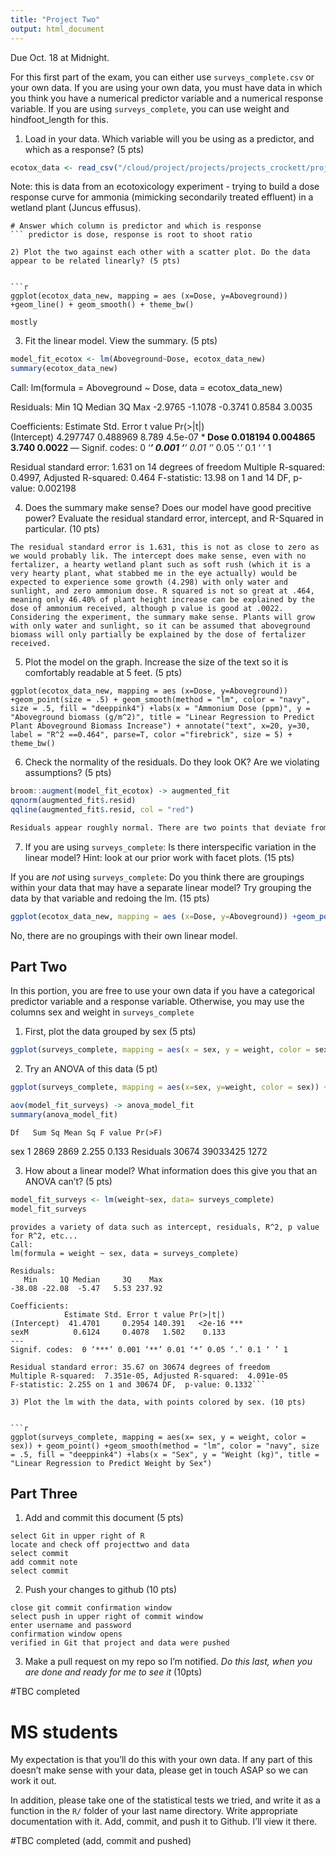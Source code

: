 ```yaml
---
title: "Project Two"
output: html_document
---
```


Due Oct. 18 at Midnight. 

For this first part of the exam, you can either use `surveys_complete.csv` or your own data. If you are using your own data, you must have data in which you think you have a numerical predictor variable and a numerical response variable. If you are using `surveys_complete`, you can use weight and hindfoot_length for this.

1) Load in your data. Which variable will you be using as a predictor, and which as a response? (5 pts)

```r
ecotox_data <- read_csv("/cloud/project/projects/projects_crockett/project_two_crockett/ecotox_data.csv")
```
Note: this is data from an ecotoxicology experiment - trying to build a dose response curve for ammonia (mimicking secondarily treated effluent) in a wetland plant (Juncus effusus).

```
# Answer which column is predictor and which is response
``` predictor is dose, response is root to shoot ratio

2) Plot the two against each other with a scatter plot. Do the data appear to be related linearly? (5 pts)


```r
ggplot(ecotox_data_new, mapping = aes (x=Dose, y=Aboveground)) +geom_line() + geom_smooth() + theme_bw() 
```

```
mostly
```

3) Fit the linear model. View the summary. (5 pts)


```r
model_fit_ecotox <- lm(Aboveground~Dose, ecotox_data_new)
summary(ecotox_data_new)
```
Call:
lm(formula = Aboveground ~ Dose, data = ecotox_data_new)

Residuals:
    Min      1Q  Median      3Q     Max 
-2.9765 -1.1078 -0.3741  0.8584  3.0035 

Coefficients:
            Estimate Std. Error t value Pr(>|t|)    
(Intercept) 4.297747   0.488969   8.789  4.5e-07 ***
Dose        0.018194   0.004865   3.740   0.0022 ** 
---
Signif. codes:  0 ‘***’ 0.001 ‘**’ 0.01 ‘*’ 0.05 ‘.’ 0.1 ‘ ’ 1

Residual standard error: 1.631 on 14 degrees of freedom
Multiple R-squared:  0.4997,	Adjusted R-squared:  0.464 
F-statistic: 13.98 on 1 and 14 DF,  p-value: 0.002198




4) Does the summary make sense? Does our model have good precitive power? Evaluate the residual standard error, intercept, and R-Squared in particular.  (10 pts)


```
The residual standard error is 1.631, this is not as close to zero as we would probably lik. The intercept does make sense, even with no fertalizer, a hearty wetland plant such as soft rush (which it is a very hearty plant, what stabbed me in the eye actually) would be expected to experience some growth (4.298) with only water and sunlight, and zero ammonium dose. R squared is not so great at .464, meaning only 46.40% of plant height increase can be explained by the dose of ammonium received, although p value is good at .0022. Considering the experiment, the summary make sense. Plants will grow with only water and sunlight, so it can be assumed that aboveground biomass will only partially be explained by the dose of fertalizer received. 
```


5) Plot the model on the graph. Increase the size of the text so it is comfortably readable at 5 feet. (5 pts)

```
ggplot(ecotox_data_new, mapping = aes (x=Dose, y=Aboveground)) +geom_point(size = .5) + geom_smooth(method = "lm", color = "navy", size = .5, fill = "deeppink4") +labs(x = "Ammonium Dose (ppm)", y = "Aboveground biomass (g/m^2)", title = "Linear Regression to Predict Plant Aboveground Biomass Increase") + annotate("text", x=20, y=30, label = "R^2 ==0.464", parse=T, color ="firebrick", size = 5) + theme_bw() 
```


6) Check the normality of the residuals. Do they look OK? Are we violating assumptions? (5 pts)

```r

broom::augment(model_fit_ecotox) -> augmented_fit
qqnorm(augmented_fit$.resid)
qqline(augmented_fit$.resid, col = "red")

```


```r
Residuals appear roughly normal. There are two points that deviate from line a fair bit, and I believe these were on the verge of outliers when I ran these using systat. 
```

7) If you are using `surveys_complete`: Is there interspecific variation in the linear model? Hint: look at our prior work with facet plots. (15 pts) 

If you are *not* using  `surveys_complete`: Do you think there are groupings within your data that may have a separate linear model? Try grouping the data by that variable and redoing the lm. (15 pts)

```r
ggplot(ecotox_data_new, mapping = aes (x=Dose, y=Aboveground)) +geom_point(size = .5) + geom_smooth(method = "lm", color = "navy", size = .5, fill = "deeppink4") +facet_wrap(facet = vars(Replicate)) +labs(x = "Ammonium Dose (ppm)", y = "Aboveground biomass (g/m^2)", title = "Linear Regression to Predict Plant Aboveground Biomass Increase") + annotate("text", x=20, y=30, label = "R^2 ==0.464", parse=T, color ="firebrick", size = 5) + theme_bw()
```
No, there are no groupings with their own linear model. 


## Part Two

In this portion, you are free to use your own data if you have a categorical predictor variable and a response variable. Otherwise, you may use the columns sex and weight in `surveys_complete`

1) First, plot the data grouped by sex (5 pts)

```r

ggplot(surveys_complete, mapping = aes(x = sex, y = weight, color = sex)) + geom_jitter() + geom_smooth() + theme_bw()
```

2) Try an ANOVA of this data (5 pt)

```r
ggplot(surveys_complete, mapping = aes(x=sex, y=weight, color = sex)) + geom_jitter() +labs(x = "Sex", y = "Weight (kg)") +theme(legend.position = "none") + stat_summary(fun.data = "mean_se", color = "black")

aov(model_fit_surveys) -> anova_model_fit
summary(anova_model_fit)
```
    Df   Sum Sq Mean Sq F value Pr(>F)
sex             1     2869    2869   2.255  0.133
Residuals   30674 39033425    1272    


3) How about a linear model? What information does this give you that an ANOVA can't? (5 pts)


```r
model_fit_surveys <- lm(weight~sex, data= surveys_complete)
model_fit_surveys
```

```
provides a variety of data such as intercept, residuals, R^2, p value for R^2, etc...
Call:
lm(formula = weight ~ sex, data = surveys_complete)

Residuals:
   Min     1Q Median     3Q    Max 
-38.08 -22.08  -5.47   5.53 237.92 

Coefficients:
            Estimate Std. Error t value Pr(>|t|)    
(Intercept)  41.4701     0.2954 140.391   <2e-16 ***
sexM          0.6124     0.4078   1.502    0.133    
---
Signif. codes:  0 ‘***’ 0.001 ‘**’ 0.01 ‘*’ 0.05 ‘.’ 0.1 ‘ ’ 1

Residual standard error: 35.67 on 30674 degrees of freedom
Multiple R-squared:  7.351e-05,	Adjusted R-squared:  4.091e-05 
F-statistic: 2.255 on 1 and 30674 DF,  p-value: 0.1332```

3) Plot the lm with the data, with points colored by sex. (10 pts)


```r

ggplot(surveys_complete, mapping = aes(x= sex, y = weight, color = sex)) + geom_point() +geom_smooth(method = "lm", color = "navy", size = .5, fill = "deeppink4") +labs(x = "Sex", y = "Weight (kg)", title = "Linear Regression to Predict Weight by Sex") 
```

## Part Three


1) Add and commit this document (5 pts)

```
select Git in upper right of R
locate and check off projecttwo and data
select commit
add commit note
select commit
```

2) Push your changes to github (10 pts)

```
close git commit confirmation window
select push in upper right of commit window
enter username and password
confirmation window opens
verified in Git that project and data were pushed

```

3) Make a pull request on my repo so I'm notified. *Do this last, when you are done and ready for me to see it* (10pts)

#TBC completed

# MS students

My expectation is that you'll do this with your own data. If any part of this doesn't make sense with your data, please get in touch ASAP so we can work it out.

In addition, please take one of the statistical tests we tried, and write it as a function in the `R/` folder of your last name directory. Write appropriate documentation with it. Add, commit, and push it to Github. I'll view it there.

#TBC completed (add, commit and pushed)
